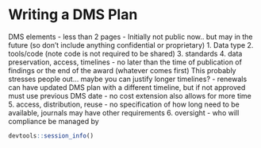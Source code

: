 
# Writing a DMS Plan


 DMS elements
   - less than 2 pages
   - Initially not public now.. but may in the future (so don't include anything confidential or proprietary)
    1. Data type
    2. tools/code (note code is not required to be shared)
    3. standards
    4. data preservation, access, timelines
      - no later than the time of publication of findings or the end of the award (whatever comes first) This probably stresses people out... maybe you can justify longer timelines? 
      - renewals can have updated DMS plan with a different timeline, but if not approved must use previous DMS date
      - no cost extension also allows for more time
    5. access, distribution, reuse
      - no specification of how long need to be available, journals may have other requirements
    6. oversight - who will compliance be managed by



 



















```r
devtools::session_info()
```
